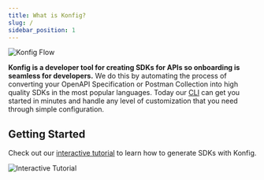 ```yaml
---
title: What is Konfig?
slug: /
sidebar_position: 1
---
```



![Konfig Flow](/img/konfig-flow.png)

**Konfig is a developer tool for creating SDKs for APIs so onboarding is seamless for
developers.** We do this by automating the process of converting your OpenAPI
Specification or Postman Collection into high quality SDKs in the most popular
languages. Today our [CLI](https://www.npmjs.com/package/konfig-cli) can get you
started in minutes and handle any level of customization that you need through
simple configuration.

## Getting Started

Check out our [interactive tutorial](/interactive-tutorial) to learn how to generate SDKs with Konfig.

![Interactive Tutorial](/img/interactive-tutorial.png)


